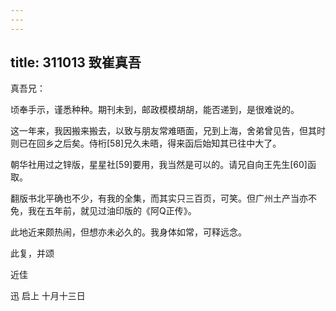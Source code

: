 ```yaml
---
---
---
```

title: 311013 致崔真吾
---




真吾兄：

顷奉手示，谨悉种种。期刊未到，邮政模模胡胡，能否递到，是很难说的。

这一年来，我因搬来搬去，以致与朋友常难晤面，兄到上海，舍弟曾见告，但其时则已在回乡之后矣。侍桁[58]兄久未晤，得来函后始知其已往中大了。

朝华社用过之锌版，星星社[59]要用，我当然是可以的。请兄自向王先生[60]函取。

翻版书北平确也不少，有我的全集，而其实只三百页，可笑。但广州土产当亦不免，我在五年前，就见过油印版的《阿Q正传》。

此地近来颇热闹，但想亦未必久的。我身体如常，可释远念。

此复，并颂

近佳

迅 启上 十月十三日